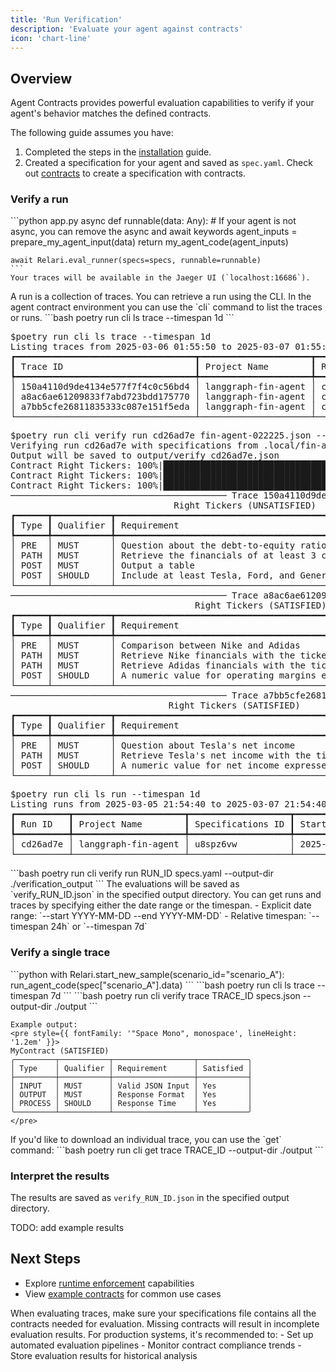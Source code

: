 ```yaml
---
title: 'Run Verification'
description: 'Evaluate your agent against contracts'
icon: 'chart-line'
---
```


<style>
@import url('https://fonts.googleapis.com/css2?family=Space+Mono&display=swap');
</style>

## Overview

Agent Contracts provides powerful evaluation capabilities to verify if your agent's behavior matches the defined contracts. 

The following guide assumes you have:
1. Completed the steps in the [installation](/installation) guide.
2. Created a specification for your agent and saved as `spec.yaml`. Check out [contracts](/contracts/contracts) to create a specification with contracts.

### Verify a run

<Steps>
  <Step title="Run your application">
    ```python app.py
    async def runnable(data: Any): # If your agent is not async, you can remove the async and await keywords
        agent_inputs = prepare_my_agent_input(data)
        return my_agent_code(agent_inputs)

    await Relari.eval_runner(specs=specs, runnable=runnable)
    ```
    Your traces will be available in the Jaeger UI (`localhost:16686`).
  </Step>
  <Step title="Retrieve the traces">
    A run is a collection of traces. You can retrieve a run using the CLI.
    In the agent contract environment you can use the `cli` command to list the traces or runs.
    ```bash
    poetry run cli ls trace --timespan 1d
    ```
    
<pre style={{ fontFamily: '"Space Mono", monospace', lineHeight: '1.2em' }}>
$poetry run cli ls trace --timespan 1d
Listing traces from 2025-03-06 01:55:50 to 2025-03-07 01:55:50...
┏━━━━━━━━━━━━━━━━━━━━━━━━━━━━━━━━━━┳━━━━━━━━━━━━━━━━━━━━━┳━━━━━━━━━━┳━━━━━━━━━━━━━━━━━━━┳━━━━━━━━━━━━━━━━━━┳━━━━━━━━━━━━━━━━━━━━━┳━━━━━━━━━━━━━━━━━━━━━┓
┃ Trace ID                         ┃ Project Name        ┃ Run ID   ┃ Specifications ID ┃ Scenario ID      ┃ Start Time          ┃ End Time            ┃
┡━━━━━━━━━━━━━━━━━━━━━━━━━━━━━━━━━━╇━━━━━━━━━━━━━━━━━━━━━╇━━━━━━━━━━╇━━━━━━━━━━━━━━━━━━━╇━━━━━━━━━━━━━━━━━━╇━━━━━━━━━━━━━━━━━━━━━╇━━━━━━━━━━━━━━━━━━━━━┩
│ 150a4110d9de4134e577f7f4c0c56bd4 │ langgraph-fin-agent │ cd26ad7e │ u8spz6vw          │ de_ratio         │ 2025-03-06 12:45:32 │ 2025-03-06 12:45:32 │
│ a8ac6ae61209833f7abd723bdd175770 │ langgraph-fin-agent │ cd26ad7e │ u8spz6vw          │ nike_vs_adidas   │ 2025-03-06 12:45:32 │ 2025-03-06 12:45:32 │
│ a7bb5cfe26811835333c087e151f5eda │ langgraph-fin-agent │ cd26ad7e │ u8spz6vw          │ tesla_income     │ 2025-03-06 12:45:32 │ 2025-03-06 12:45:32 │
└──────────────────────────────────┴─────────────────────┴──────────┴───────────────────┴──────────────────┴─────────────────────┴─────────────────────┘
</pre>

<pre style={{ fontFamily: '"Space Mono", monospace', lineHeight: '1.2em' }}>
$poetry run cli verify run cd26ad7e fin-agent-022225.json --timespan 1d
Verifying run cd26ad7e with specifications from .local/fin-agent-022225.json...
Output will be saved to output/verify_cd26ad7e.json
Contract Right Tickers: 100%|████████████████████████████████████████████████████████████████| 3/3 [00:05<00:00,  1.93s/it]
Contract Right Tickers: 100%|████████████████████████████████████████████████████████████████| 4/4 [00:07<00:00,  1.91s/it]
Contract Right Tickers: 100%|████████████████████████████████████████████████████████████████| 4/4 [00:08<00:00,  2.06s/it]
───────────────────────────────────────── Trace 150a4110d9de4134e577f7f4c0c56bd4 ──────────────────────────────────────────
                               Right Tickers (UNSATISFIED)
┏━━━━━━┳━━━━━━━━━━━┳━━━━━━━━━━━━━━━━━━━━━━━━━━━━━━━━━━━━━━━━━━━━━━━━━━━━━━━━━┳━━━━━━━━━━━┓
┃ Type ┃ Qualifier ┃ Requirement                                             ┃ Satisfied ┃
┡━━━━━━╇━━━━━━━━━━━╇━━━━━━━━━━━━━━━━━━━━━━━━━━━━━━━━━━━━━━━━━━━━━━━━━━━━━━━━━╇━━━━━━━━━━━┩
│ PRE  │ MUST      │ Question about the debt-to-equity ratio                 │ Yes       │
│ PATH │ MUST      │ Retrieve the financials of at least 3 car manufacturers │ No        │
│ POST │ MUST      │ Output a table                                          │ No        │
│ POST │ SHOULD    │ Include at least Tesla, Ford, and General Motors        │ No        │
└──────┴───────────┴─────────────────────────────────────────────────────────┴───────────┘
───────────────────────────────────────── Trace a8ac6ae61209833f7abd723bdd175770 ──────────────────────────────────────────
                                   Right Tickers (SATISFIED)                                    
┏━━━━━━┳━━━━━━━━━━━┳━━━━━━━━━━━━━━━━━━━━━━━━━━━━━━━━━━━━━━━━━━━━━━━━━━━━━━━━━━━━━━━┳━━━━━━━━━━━┓
┃ Type ┃ Qualifier ┃ Requirement                                                   ┃ Satisfied ┃
┡━━━━━━╇━━━━━━━━━━━╇━━━━━━━━━━━━━━━━━━━━━━━━━━━━━━━━━━━━━━━━━━━━━━━━━━━━━━━━━━━━━━━╇━━━━━━━━━━━┩
│ PRE  │ MUST      │ Comparison between Nike and Adidas                            │ Yes       │
│ PATH │ MUST      │ Retrieve Nike financials with the ticker NKE                  │ Yes       │
│ PATH │ MUST      │ Retrieve Adidas financials with the ticker ADDYY              │ Yes       │
│ POST │ SHOULD    │ A numeric value for operating margins expressed in percentage │ Yes       │
└──────┴───────────┴───────────────────────────────────────────────────────────────┴───────────┘
───────────────────────────────────────── Trace a7bb5cfe26811835333c087e151f5eda ──────────────────────────────────────────
                              Right Tickers (SATISFIED)                               
┏━━━━━━┳━━━━━━━━━━━┳━━━━━━━━━━━━━━━━━━━━━━━━━━━━━━━━━━━━━━━━━━━━━━━━━━━━━┳━━━━━━━━━━━┓
┃ Type ┃ Qualifier ┃ Requirement                                         ┃ Satisfied ┃
┡━━━━━━╇━━━━━━━━━━━╇━━━━━━━━━━━━━━━━━━━━━━━━━━━━━━━━━━━━━━━━━━━━━━━━━━━━━╇━━━━━━━━━━━┩
│ PRE  │ MUST      │ Question about Tesla's net income                   │ Yes       │
│ PATH │ MUST      │ Retrieve Tesla's net income with the ticker TSLA    │ Yes       │
│ POST │ SHOULD    │ A numeric value for net income expressed in dollars │ Yes       │
└──────┴───────────┴─────────────────────────────────────────────────────┴───────────┘
</pre>

<pre style={{ fontFamily: '"Space Mono", monospace', lineHeight: '1.2em' }}>
$poetry run cli ls run --timespan 1d
Listing runs from 2025-03-05 21:54:40 to 2025-03-07 21:54:40...
┏━━━━━━━━━━┳━━━━━━━━━━━━━━━━━━━━━┳━━━━━━━━━━━━━━━━━━━┳━━━━━━━━━━━━━━━━━━━━━┳━━━━━━━━━━━━━━━━━━━━━┓
┃ Run ID   ┃ Project Name        ┃ Specifications ID ┃ Start Time          ┃ End Time            ┃
┡━━━━━━━━━━╇━━━━━━━━━━━━━━━━━━━━━╇━━━━━━━━━━━━━━━━━━━╇━━━━━━━━━━━━━━━━━━━━━╇━━━━━━━━━━━━━━━━━━━━━┩
│ cd26ad7e │ langgraph-fin-agent │ u8spz6vw          │ 2025-03-06 12:45:32 │ 2025-03-06 12:45:32 │
└──────────┴─────────────────────┴───────────────────┴─────────────────────┴─────────────────────┘
</pre>

  </Step>
  <Step title="Run verification on a run">
    ```bash
    poetry run cli verify run RUN_ID specs.yaml --output-dir ./verification_output
    ```
    The evaluations will be saved as `verify_RUN_ID.json` in the specified output directory.
  </Step>
</Steps>

<Tip>
You can get runs and traces by specifying either the date range or the timespan.
- Explicit date range: `--start YYYY-MM-DD --end YYYY-MM-DD`
- Relative timespan: `--timespan 24h` or `--timespan 7d`
</Tip>

### Verify a single trace

<Steps>
  <Step title="Create a trace">
    ```python
    with Relari.start_new_sample(scenario_id="scenario_A"):
        run_agent_code(spec["scenario_A"].data)
    ```
  </Step>
  <Step title="List available traces">
    ```bash
    poetry run cli ls trace --timespan 7d
    ```
  </Step>
  <Step title="Verify the trace">
    ```bash
    poetry run cli verify trace TRACE_ID specs.json --output-dir ./output
    ```
    
    Example output:
    <pre style={{ fontFamily: '"Space Mono", monospace', lineHeight: '1.2em' }}>
    MyContract (SATISFIED)
    ╭─────────┬───────────┬──────────────────┬───────────╮
    │ Type    │ Qualifier │ Requirement      │ Satisfied │
    ├─────────┼───────────┼──────────────────┼───────────┤
    │ INPUT   │ MUST      │ Valid JSON Input │ Yes       │
    │ OUTPUT  │ MUST      │ Response Format  │ Yes       │
    │ PROCESS │ SHOULD    │ Response Time    │ Yes       │
    ╰─────────┴───────────┴──────────────────┴───────────╯
    </pre>
  </Step>
  <Step title="Download trace (optional)">
    If you'd like to download an individual trace, you can use the `get` command:
    ```bash
    poetry run cli get trace TRACE_ID --output-dir ./output
    ```
  </Step>
</Steps>

### Interpret the results

The results are saved as `verify_RUN_ID.json` in the specified output directory.

TODO: add example results


## Next Steps

- Explore [runtime enforcement](/enforce/runtime) capabilities
- View [example contracts](/examples) for common use cases

<Tip>
When evaluating traces, make sure your specifications file contains all the contracts needed for evaluation. Missing contracts will result in incomplete evaluation results.
</Tip>

<Tip>
For production systems, it's recommended to:
- Set up automated evaluation pipelines
- Monitor contract compliance trends
- Store evaluation results for historical analysis
</Tip>
